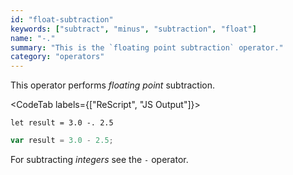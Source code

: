 ```yaml
---
id: "float-subtraction"
keywords: ["subtract", "minus", "subtraction", "float"]
name: "-."
summary: "This is the `floating point subtraction` operator."
category: "operators"
---
```


This operator performs *floating point* subtraction.

<CodeTab labels={["ReScript", "JS Output"]}>

```res
let result = 3.0 -. 2.5
```

```js
var result = 3.0 - 2.5;
```

</CodeTab>

For subtracting *integers* see the `-` operator.
